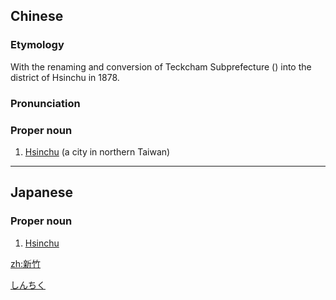 ==Chinese==
{{zh-forms}}
{{wikipedia|Hsinchu}}

===Etymology===
With the renaming and conversion of Teckcham Subprefecture ({{zh-l|竹塹}}) into the district of Hsinchu in 1878.

===Pronunciation===
{{zh-pron
|m=Xīnzhú
|c=san1 zuk1
|h=pfs=Sîn-chuk
|md=Sĭng-dé̤ṳk
|mn=tw:Sin-tek/xm,qz,zz:Sin-tiok
|cat=pn
}}

===Proper noun===
{{zh-proper noun}}
# [[Hsinchu]] (a city in northern Taiwan)

----

==Japanese==
{{ja-kanjitab|しん|ちく|yomi=o}}

===Proper noun===
{{ja-pos|proper|しんちく}}

# [[Hsinchu]]

[[Category:ja:Cities|しんちく]]

[[zh:新竹]]